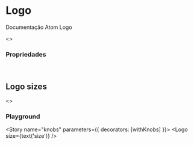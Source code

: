
<Meta title="Atoms/Logo" component={Logo} />

# Logo

Documentação Atom Logo

<Preview>
  <Story name="default">
    <>
      <Logo />
    </>
  </Story>
</Preview>

<br/>

### Propriedades

<Props of={Logo} />

<br/>

## Logo sizes

<Preview>
  <Story name="sizes">
    <>
      <Logo size='small'/>
      <Logo size='normal'/>
      <Logo size='large'/>
    </>
  </Story>
</Preview>

<br/>

### Playground

<Story name="knobs" parameters={{ decorators: [withKnobs] }}>
  <Logo
    size={text('size')}
  />
</Story>
